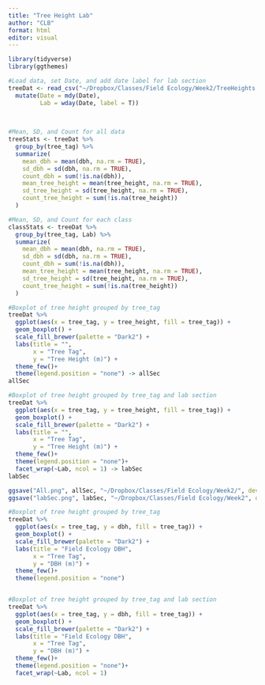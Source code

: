 ```yaml
---
title: "Tree Height Lab"
author: "CLB"
format: html
editor: visual
---
```


```r
library(tidyverse)
library(ggthemes)
```

```r
#Load data, set Date, and add date label for lab section
treeDat <- read_csv("~/Dropbox/Classes/Field Ecology/Week2/TreeHeights.csv") %>% 
  mutate(Date = mdy(Date),
         Lab = wday(Date, label = T))
  
  

#Mean, SD, and Count for all data
treeStats <- treeDat %>%
  group_by(tree_tag) %>%
  summarize(
    mean_dbh = mean(dbh, na.rm = TRUE),
    sd_dbh = sd(dbh, na.rm = TRUE),
    count_dbh = sum(!is.na(dbh)),
    mean_tree_height = mean(tree_height, na.rm = TRUE),
    sd_tree_height = sd(tree_height, na.rm = TRUE),
    count_tree_height = sum(!is.na(tree_height))
  )

#Mean, SD, and Count for each class
classStats <- treeDat %>%
  group_by(tree_tag, Lab) %>%
  summarize(
    mean_dbh = mean(dbh, na.rm = TRUE),
    sd_dbh = sd(dbh, na.rm = TRUE),
    count_dbh = sum(!is.na(dbh)),
    mean_tree_height = mean(tree_height, na.rm = TRUE),
    sd_tree_height = sd(tree_height, na.rm = TRUE),
    count_tree_height = sum(!is.na(tree_height))
  )

```

```r
#Boxplot of tree height grouped by tree_tag
treeDat %>% 
  ggplot(aes(x = tree_tag, y = tree_height, fill = tree_tag)) +
  geom_boxplot() +
  scale_fill_brewer(palette = "Dark2") +
  labs(title = "", 
       x = "Tree Tag", 
       y = "Tree Height (m)") +
  theme_few()+
  theme(legend.position = "none") -> allSec
allSec

#Boxplot of tree height grouped by tree_tag and lab section
treeDat %>% 
  ggplot(aes(x = tree_tag, y = tree_height, fill = tree_tag)) +
  geom_boxplot() +
  scale_fill_brewer(palette = "Dark2") +
  labs(title = "", 
       x = "Tree Tag", 
       y = "Tree Height (m)") +
  theme_few()+
  theme(legend.position = "none")+
  facet_wrap(~Lab, ncol = 1) -> labSec
labSec

ggsave("All.png", allSec, "~/Dropbox/Classes/Field Ecology/Week2/", device = "png", dpi = "retina")
ggsave("labSec.png", labSec, "~/Dropbox/Classes/Field Ecology/Week2", device = "png", dpi = "retina")
```

```r
#Boxplot of tree height grouped by tree_tag
treeDat %>% 
  ggplot(aes(x = tree_tag, y = dbh, fill = tree_tag)) +
  geom_boxplot() +
  scale_fill_brewer(palette = "Dark2") +
  labs(title = "Field Ecology DBH", 
       x = "Tree Tag", 
       y = "DBH (m)") +
  theme_few()+
  theme(legend.position = "none")


#Boxplot of tree height grouped by tree_tag and lab section
treeDat %>% 
  ggplot(aes(x = tree_tag, y = dbh, fill = tree_tag)) +
  geom_boxplot() +
  scale_fill_brewer(palette = "Dark2") +
  labs(title = "Field Ecology DBH", 
       x = "Tree Tag", 
       y = "DBH (m)") +
  theme_few()+
  theme(legend.position = "none")+
  facet_wrap(~Lab, ncol = 1)
```
